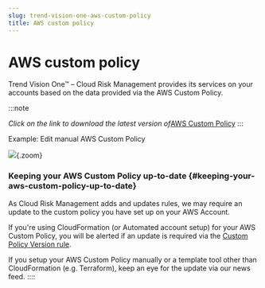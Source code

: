 ```yaml
---
slug: trend-vision-one-aws-custom-policy
title: AWS custom policy
---
```

# AWS custom policy

Trend Vision One™ – Cloud Risk Management provides its services on your accounts based on the data provided via the AWS Custom Policy.

:::note

*Click on the link to download the latest version of*[AWS Custom Policy](https://s3-us-west-2.amazonaws.com/cloudconformity/CloudConformity.template)
:::

Example: Edit manual AWS Custom Policy

![](/images/custom-policy-bbbkot=5938e03c-4f63-44ff-80ba-22d1b7e04f02.webp){.zoom}

### Keeping your AWS Custom Policy up-to-date {#keeping-your-aws-custom-policy-up-to-date}

As Cloud Risk Management adds and updates rules, we may require an update to the custom policy you have set up on your AWS Account.

If you're using CloudFormation (or Automated account setup) for your AWS Custom Policy, you will be alerted if an update is required via the [Custom Policy Version rule](https://www.cloudconformity.com/conformity-rules/CloudConformity/custom-policy-version.mdx).

If you setup your AWS Custom Policy manually or a template tool other than CloudFormation (e.g. Terraform), keep an eye for the update via our news feed.
::::

